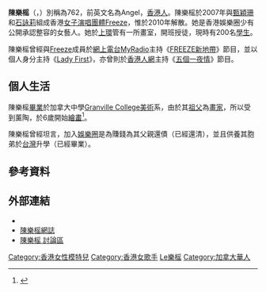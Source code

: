 {{藝人
|姓名 = 陳樂榣
|類型 = 女藝人
|圖片 = 
|圖片尺寸 = 
|圖片簡介 = 
|本名 = 
|羅馬拼音 = Chan Lok Yiu
|英文名 = Alley Chan
|暱稱 = 
|其他藝名 = 
|國籍 = {{CNHK}}
|出生日期 = {{birth date and age|1983|10|5}}
|出生地點 = {{HKG-GBR}}
|逝世日期 = 
|逝世地點 = 
|職業 = 
|語言 = [[粵語|粵語]]、[[英語|英語]]、[[國語|國語]]
|教育程度 = 
|母校 = 
|宗教信仰 = 
|配偶 = 
|兒女 = 
|父母 = 
|親屬 = 
|音樂類型 = [[粵語流行音樂|粵語流行音樂]]
|演奏樂器 = 
|出道地點 = {{HK}}
|出道日期 = 
|出道作 = 
|代表作 = 
|著名角色 = 
|活躍年代 = 
|唱片公司 = 
|經紀公司 = [[一元製作室有限公司|一元製作室有限公司]]
|網站 = 
|相關團體 = [[Freeze|Freeze]]
|IMDb = 
|獎項 = 
}}

'''陳樂榣'''（{{lang-en|Alley Chan Lok Yiu}}，{{bd|1983年|10月5日|catIdx=C陳}}）別稱為762，前英文名為Angel，[[香港人|香港人]]。陳樂榣於2007年與[[甄穎珊|甄穎珊]]和[[石詠莉|石詠莉]]組成香港[[女子演唱團體|女子演唱團體]][[Freeze|Freeze]]，惟於2010年解散。她是香港娛樂圈少有公開承認整容的女藝人。她於[[上環|上環]]管有一所畫室，開班授徒，現時有200名[[學生|學生]]。

陳樂榣曾經與[[Freeze|Freeze]]成員於[[網上電台|網上電台]][[MyRadio|MyRadio]]主持《[[FREEZE新地帶|FREEZE新地帶]]》節目，並以個人身分主持《[[Lady_First|Lady First]]》，亦曾則於[[香港人網|香港人網]]主持《[[五個一夜情|五個一夜情]]》節目。

==個人生活==
陳樂榣[[畢業|畢業]]於加拿大中學[[Granville_College|Granville College]][[美術|美術]]系，由於其[[祖父|祖父]]為[[畫家|畫家]]，所以受到薰陶，於6歲開始[[繪畫|繪畫]]<ref>{{cite web |url=https://www.mpweekly.com/entertainment/focus/local/20200426-192020 |title=【親子時裝】陳樂榣囡囡　獨愛連身裙 |author=劉家倫 |date=2020-04-26 |publisher=[[明周|明周]] |access-date=2022-01-29 |archive-url= https://web.archive.org/web/20200922074241/https://www.mpweekly.com/entertainment/focus/local/20200426-192020 |archive-date=2020-09-22 |dead-url=no |language=zh-hk}}</ref>。

陳樂榣曾經坦言，加入[[娛樂圈|娛樂圈]]是為賺錢為其父親還債（已經還清），並且供養其胞弟於[[台灣|台灣]]升學（已經畢業）。

== 參考資料 ==
{{reflist}}

== 外部連結 ==
* {{weibo|chanlokyiu}}
* [http://hk.myblog.yahoo.com/angelchen_hk  陳樂榣網誌] {{Wayback|url=http://hk.myblog.yahoo.com/angelchen_hk |date=20071228125219 }}
* [https://web.archive.org/web/20071028113128/http://www.hk-pub.com/forum/forum-622-1.html 陳樂榣 討論區]
{{HK-enter-bio-stub}}
{{DEFAULTSORT:Chan 陳樂榣}}
[[Category:香港女性模特兒|Category:香港女性模特兒]]
[[Category:香港女歌手|Category:香港女歌手]]
[[Category:陳姓|Le樂榣]]
[[Category:加拿大華人|Category:加拿大華人]]